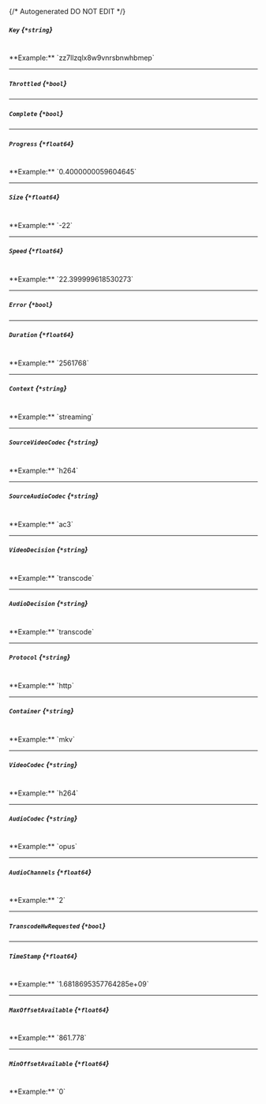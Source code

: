 {/* Autogenerated DO NOT EDIT  */}
##### `Key` *{`*string`}*
<br/>
**Example:** `zz7llzqlx8w9vnrsbnwhbmep`

---
##### `Throttled` *{`*bool`}*

---
##### `Complete` *{`*bool`}*

---
##### `Progress` *{`*float64`}*
<br/>
**Example:** `0.4000000059604645`

---
##### `Size` *{`*float64`}*
<br/>
**Example:** `-22`

---
##### `Speed` *{`*float64`}*
<br/>
**Example:** `22.399999618530273`

---
##### `Error` *{`*bool`}*

---
##### `Duration` *{`*float64`}*
<br/>
**Example:** `2561768`

---
##### `Context` *{`*string`}*
<br/>
**Example:** `streaming`

---
##### `SourceVideoCodec` *{`*string`}*
<br/>
**Example:** `h264`

---
##### `SourceAudioCodec` *{`*string`}*
<br/>
**Example:** `ac3`

---
##### `VideoDecision` *{`*string`}*
<br/>
**Example:** `transcode`

---
##### `AudioDecision` *{`*string`}*
<br/>
**Example:** `transcode`

---
##### `Protocol` *{`*string`}*
<br/>
**Example:** `http`

---
##### `Container` *{`*string`}*
<br/>
**Example:** `mkv`

---
##### `VideoCodec` *{`*string`}*
<br/>
**Example:** `h264`

---
##### `AudioCodec` *{`*string`}*
<br/>
**Example:** `opus`

---
##### `AudioChannels` *{`*float64`}*
<br/>
**Example:** `2`

---
##### `TranscodeHwRequested` *{`*bool`}*

---
##### `TimeStamp` *{`*float64`}*
<br/>
**Example:** `1.6818695357764285e+09`

---
##### `MaxOffsetAvailable` *{`*float64`}*
<br/>
**Example:** `861.778`

---
##### `MinOffsetAvailable` *{`*float64`}*
<br/>
**Example:** `0`


